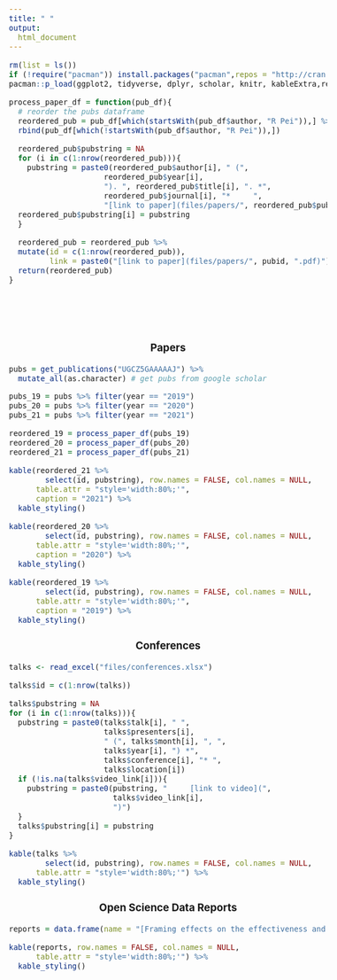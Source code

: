 ```yaml
---
title: " "
output:
  html_document
---
```


<style type="text/css">
  body{
  font-size: 12pt;
}
</style>


```r
rm(list = ls())
if (!require("pacman")) install.packages("pacman",repos = "http://cran.us.r-project.org")
pacman::p_load(ggplot2, tidyverse, dplyr, scholar, knitr, kableExtra,readxl)

process_paper_df = function(pub_df){
  # reorder the pubs dataframe
  reordered_pub = pub_df[which(startsWith(pub_df$author, "R Pei")),] %>% 
  rbind(pub_df[which(!startsWith(pub_df$author, "R Pei")),])

  reordered_pub$pubstring = NA
  for (i in c(1:nrow(reordered_pub))){
    pubstring = paste0(reordered_pub$author[i], " (",
                     reordered_pub$year[i],
                     "). ", reordered_pub$title[i], ". *",
                     reordered_pub$journal[i], "*     ",
                     "[link to paper](files/papers/", reordered_pub$pubid[i], ".pdf)")
  reordered_pub$pubstring[i] = pubstring
  }

  reordered_pub = reordered_pub %>%
  mutate(id = c(1:nrow(reordered_pub)),
         link = paste0("[link to paper](files/papers/", pubid, ".pdf)"))   # add links to publications
  return(reordered_pub)
}
```
<br>
<br>
<br>

<center> <h3>Papers</h3> </center>


```r
pubs = get_publications("UGCZ5GAAAAAJ") %>%
  mutate_all(as.character) # get pubs from google scholar

pubs_19 = pubs %>% filter(year == "2019")
pubs_20 = pubs %>% filter(year == "2020")
pubs_21 = pubs %>% filter(year == "2021")

reordered_19 = process_paper_df(pubs_19)
reordered_20 = process_paper_df(pubs_20)
reordered_21 = process_paper_df(pubs_21)

kable(reordered_21 %>%
        select(id, pubstring), row.names = FALSE, col.names = NULL,
      table.attr = "style='width:80%;'",
      caption = "2021") %>%
  kable_styling()

kable(reordered_20 %>%
        select(id, pubstring), row.names = FALSE, col.names = NULL,
      table.attr = "style='width:80%;'", 
      caption = "2020") %>%
  kable_styling()

kable(reordered_19 %>%
        select(id, pubstring), row.names = FALSE, col.names = NULL,
      table.attr = "style='width:80%;'", 
      caption = "2019") %>%
  kable_styling()
```




<center> <h3>Conferences</h3> </center>


```r
talks <- read_excel("files/conferences.xlsx")

talks$id = c(1:nrow(talks))

talks$pubstring = NA
for (i in c(1:nrow(talks))){
  pubstring = paste0(talks$talk[i], " ",
                     talks$presenters[i],
                     " (", talks$month[i], ", ",
                     talks$year[i], ") *",
                     talks$conference[i], "* ",
                     talks$location[i])
  if (!is.na(talks$video_link[i])){
    pubstring = paste0(pubstring, "     [link to video](",
                       talks$video_link[i],
                       ")")
  }
  talks$pubstring[i] = pubstring
}

kable(talks %>%
        select(id, pubstring), row.names = FALSE, col.names = NULL,
      table.attr = "style='width:80%;'") %>%
  kable_styling()
```

<center> <h3>Open Science Data Reports</h3> </center>

```r
reports = data.frame(name = "[Framing effects on the effectiveness and virality of health messages related to COVID-19](files/papers/norms_study1.html) (With the Communication Neuroscience Lab at Upenn)")

kable(reports, row.names = FALSE, col.names = NULL,
      table.attr = "style='width:80%;'") %>%
  kable_styling()
```
